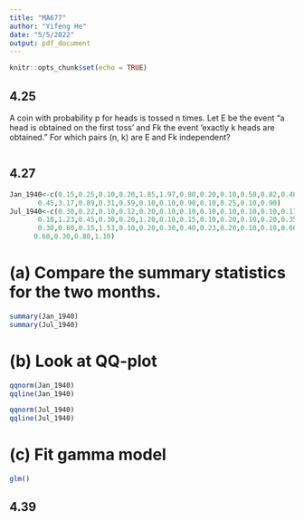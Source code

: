 ```yaml
---
title: "MA677"
author: "Yifeng He"
date: "5/5/2022"
output: pdf_document
---
```


```r
knitr::opts_chunk$set(echo = TRUE)
```

## 4.25
A coin with probability p for heads is tossed n times. Let E be the event “a head is obtained on the first toss’ and Fk the event ‘exactly k heads are obtained.” For which pairs (n, k) are E and Fk independent?

```r

```

## 4.27

```r
Jan_1940<-c(0.15,0.25,0.10,0.20,1.85,1.97,0.80,0.20,0.10,0.50,0.82,0.40,1.80,0.20,1.12,1.83,
       0.45,3.17,0.89,0.31,0.59,0.10,0.10,0.90,0.10,0.25,0.10,0.90)
Jul_1940<-c(0.30,0.22,0.10,0.12,0.20,0.10,0.10,0.10,0.10,0.10,0.10,0.17,0.20,2.80,0.85,0.10,
       0.10,1.23,0.45,0.30,0.20,1.20,0.10,0.15,0.10,0.20,0.10,0.20,0.35,0.62,0.20,1.22,
       0.30,0.80,0.15,1.53,0.10,0.20,0.30,0.40,0.23,0.20,0.10,0.10,0.60,0.20,0.50,0.15,
      0.60,0.30,0.80,1.10)
```

# (a) Compare the summary statistics for the two months.
```r
summary(Jan_1940)
summary(Jul_1940)
```

# (b) Look at QQ-plot
```r
qqnorm(Jan_1940)
qqline(Jan_1940)

qqnorm(Jul_1940)
qqline(Jul_1940)
```

# (c) Fit gamma model
```r
glm()
```


## 4.39


```r

```


